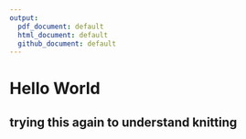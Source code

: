 ```yaml
---
output:
  pdf_document: default
  html_document: default
  github_document: default
---
```

# Hello World

## trying this again to understand knitting